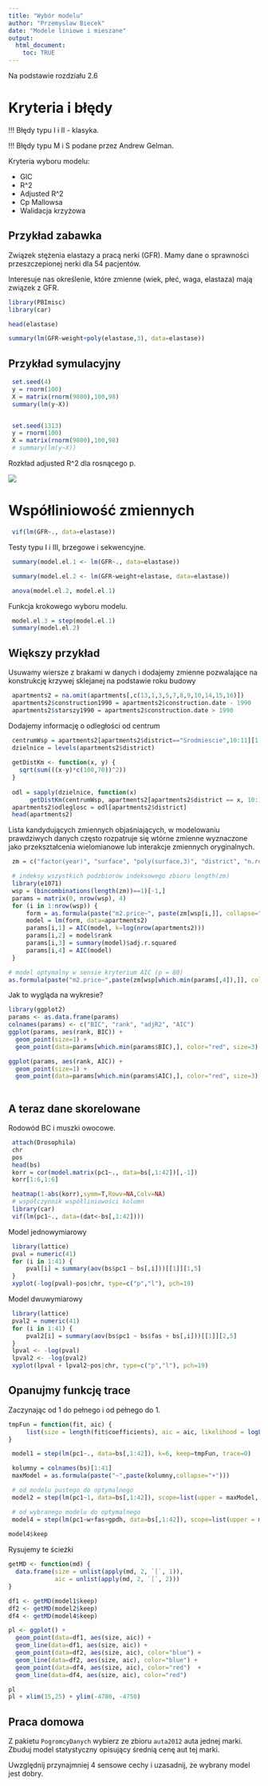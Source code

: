```yaml
---
title: "Wybór modelu"
author: "Przemyslaw Biecek"
date: "Modele liniowe i mieszane"
output: 
  html_document:
    toc: TRUE
---
```


Na podstawie rozdziału 2.6

# Kryteria i błędy

!!! Błędy typu I i II - klasyka.

!!! Błędy typu M i S podane przez Andrew Gelman.

Kryteria wyboru modelu:

* GIC
* R^2
* Adjusted R^2
* Cp Mallowsa
* Walidacja krzyżowa

## Przykład zabawka

Związek stężenia elastazy a pracą nerki (GFR). 
Mamy dane o sprawności przeszczepionej nerki dla 54 pacjentów. 

Interesuje nas określenie, które zmienne (wiek, płeć, waga, elastaza) mają związek z GFR.

```r
library(PBImisc)
library(car)

head(elastase)

summary(lm(GFR~weight+poly(elastase,3), data=elastase))
```

## Przykład symulacyjny

```r
 set.seed(4)
 y = rnorm(100)
 X = matrix(rnorm(9800),100,98)
 summary(lm(y~X))


 set.seed(1313)
 y = rnorm(100)
 X = matrix(rnorm(9800),100,98)
 # summary(lm(y~X))
```

Rozkład adjusted R^2 dla rosnącego p.

![](Radj.png)

# Współliniowość zmiennych

```r
 vif(lm(GFR~., data=elastase))
```

Testy typu I i III, brzegowe i sekwencyjne.

```r
 summary(model.el.1 <- lm(GFR~., data=elastase))

 summary(model.el.2 <- lm(GFR~weight+elastase, data=elastase))

 anova(model.el.2, model.el.1)
```
 
Funkcja krokowego wyboru modelu.
 
```r
 model.el.3 = step(model.el.1)
 summary(model.el.2)
```


## Większy przykład

Usuwamy wiersze z brakami w danych i dodajemy zmienne pozwalające na konstrukcję krzywej sklejanej na podstawie roku budowy


```r
 apartments2 = na.omit(apartments[,c(13,1,3,5,7,8,9,10,14,15,16)])
 apartments2$construction1990 = apartments2$construction.date - 1990
 apartments2$starszy1990 = apartments2$construction.date > 1990
```

Dodajemy informację o odległości od centrum

```r
 centrumWsp = apartments2[apartments2$district=="Srodmiescie",10:11][1,]
 dzielnice = levels(apartments2$district)
 
 getDistKm <- function(x, y) {
   sqrt(sum(((x-y)*c(100,70))^2))
 }
 
 odl = sapply(dzielnice, function(x)
      getDistKm(centrumWsp, apartments2[apartments2$district == x, 10:11][1,]))
 apartments2$odleglosc = odl[apartments2$district]
 head(apartments2)
```

Lista kandydujących zmiennych objaśniających, w modelowaniu prawdziwych danych często rozpatruje się wtórne zmienne wyznaczone jako przekształcenia wielomianowe lub interakcje zmiennych oryginalnych.

```r
 zm = c("factor(year)", "surface", "poly(surface,3)", "district", "n.rooms ", "floor", "type", "construction1990", "construction1990:starszy1990", "odleglosc", "poly(odleglosc,3)", "district:factor(year)", "district:type", "district:condition", "district:surface")

 # indeksy wszystkich podzbiorów indeksowego zbioru length(zm)
 library(e1071)
 wsp = (bincombinations(length(zm))==1)[-1,]
 params = matrix(0, nrow(wsp), 4)
 for (i in 1:nrow(wsp)) {
     form = as.formula(paste("m2.price~", paste(zm[wsp[i,]], collapse="+")))
     model = lm(form, data=apartments2)
     params[i,1] = AIC(model, k=log(nrow(apartments2)))
     params[i,2] = model$rank
     params[i,3] = summary(model)$adj.r.squared
     params[i,4] = AIC(model)
 }

# model optymalny w sensie kryterium AIC (p = 80)
as.formula(paste("m2.price~",paste(zm[wsp[which.min(params[,4]),]], collapse="+")))
```

Jak to wygląda na wykresie?

```r
library(ggplot2)
params <- as.data.frame(params)
colnames(params) <- c("BIC", "rank", "adjR2", "AIC")
ggplot(params, aes(rank, BIC)) +
  geom_point(size=1) +
  geom_point(data=params[which.min(params$BIC),], color="red", size=3)

ggplot(params, aes(rank, AIC)) +
  geom_point(size=1) +
  geom_point(data=params[which.min(params$AIC),], color="red", size=3)
  
```

## A teraz dane skorelowane

Rodowód BC i muszki owocowe.



```r
 attach(Drosophila)
 chr
 pos
 head(bs)
 korr = cor(model.matrix(pc1~., data=bs[,1:42])[,-1])
 korr[1:6,1:6]

 heatmap(1-abs(korr),symm=T,Rowv=NA,Colv=NA)
 # współczynnik współliniowości kolumn
 library(car)
 vif(lm(pc1~., data=(dat<-bs[,1:42])))
```
 
Model jednowymiarowy
 
```r
 library(lattice)
 pval = numeric(41)
 for (i in 1:41) {
     pval[i] = summary(aov(bs$pc1 ~ bs[,i]))[[1]][1,5]
 }
 xyplot(-log(pval)~pos|chr, type=c("p","l"), pch=19)
```
 
Model dwuwymiarowy
 
```r
 library(lattice)
 pval2 = numeric(41)
 for (i in 1:41) {
     pval2[i] = summary(aov(bs$pc1 ~ bs$fas + bs[,i]))[[1]][2,5]
 }
 lpval <- -log(pval)
 lpval2 <- -log(pval2)
 xyplot(lpval + lpval2~pos|chr, type=c("p","l"), pch=19)
```
 
## Opanujmy funkcję trace
 
Zaczynając od 1 do pełnego i od pełnego do 1.
 
```r
tmpFun = function(fit, aic) {
     list(size = length(fit$coefficients), aic = aic, likelihood = logLik(fit)) 
}

 model1 = step(lm(pc1~., data=bs[,1:42]), k=6, keep=tmpFun, trace=0)

 kolumny = colnames(bs)[1:41]
 maxModel = as.formula(paste("~",paste(kolumny,collapse="+")))

 # od modelu pustego do optymalnego
 model2 = step(lm(pc1~1, data=bs[,1:42]), scope=list(upper = maxModel, lower = ~1), direction ="forward", k=6, keep=tmpFun, trace=0)

 # od wybranego modelu do optymalnego
 model4 = step(lm(pc1~w+fas+gpdh, data=bs[,1:42]), scope=list(upper = maxModel, lower = ~1), k=6, keep=tmpFun, trace=0)
 
model4$keep
```

Rysujemy te ścieżki

```r
getMD <- function(md) {
  data.frame(size = unlist(apply(md, 2, `[`, 1)),
             aic = unlist(apply(md, 2, `[`, 2)))
}

df1 <- getMD(model1$keep)
df2 <- getMD(model2$keep)
df4 <- getMD(model4$keep)

pl <- ggplot() +
  geom_point(data=df1, aes(size, aic)) +
  geom_line(data=df1, aes(size, aic)) +
  geom_point(data=df2, aes(size, aic), color="blue") +
  geom_line(data=df2, aes(size, aic), color="blue") +
  geom_point(data=df4, aes(size, aic), color="red")  +
  geom_line(data=df4, aes(size, aic), color="red") 

pl
pl + xlim(15,25) + ylim(-4780, -4750)

```

## Praca domowa

Z pakietu `PogromcyDanych` wybierz ze zbioru `auta2012` auta jednej marki. Zbuduj model statystyczny opisujący średnią cenę aut tej marki. 

Uwzględnij przynajmniej 4 sensowe cechy i uzasadnij, że wybrany model jest dobry.

